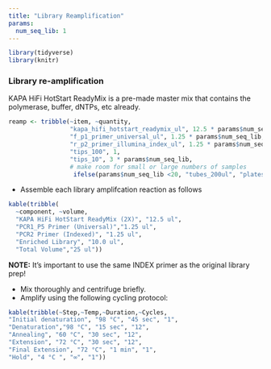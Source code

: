 ```yaml
---
title: "Library Reamplification"
params:
  num_seq_lib: 1
---
```

```r
library(tidyverse)
library(knitr)
```

### Library re-amplification
KAPA HiFi HotStart ReadyMix is a pre-made master mix that contains the polymerase, buffer, dNTPs, etc already.
```r
reamp <- tribble(~item, ~quantity,
                 "kapa_hifi_hotstart_readymix_ul", 12.5 * params$num_seq_lib,
                 "f_p1_primer_universal_ul", 1.25 * params$num_seq_lib,
                 "r_p2_primer_illumina_index_ul", 1.25 * params$num_seq_lib, 
                 "tips_100", 1,
                 "tips_10", 3 * params$num_seq_lib,
                 # make room for small or large numbers of samples
                  ifelse(params$num_seq_lib <20, "tubes_200ul", "plates"), ifelse(params$num_seq_lib < 20, params$num_seq_lib * 2, ceiling(params$num_seq_lib/96) * 2))
```
- Assemble each library amplifcation reaction as follows
```r
kable(tribble(
  ~component, ~volume,
  "KAPA HiFi HotStart ReadyMix (2X)", "12.5 ul",
  "PCR1_P5 Primer (Universal)","1.25 ul",
  "PCR2 Primer (Indexed)", "1.25 ul",
  "Enriched Library", "10.0 ul",
  "Total Volume","25 ul"))

```

**NOTE:** It's important to use the same INDEX primer as the original library prep!

- Mix thoroughly and centrifuge briefly.
- Amplify using the following cycling protocol:
```r
kable(tribble(~Step,~Temp,~Duration,~Cycles,
"Initial denaturation", "98 °C", "45 sec", "1",
"Denaturation","98 °C", "15 sec", "12",
"Annealing", "60 °C", "30 sec", "12",
"Extension", "72 °C", "30 sec", "12",
"Final Extension", "72 °C", "1 min", "1",
"Hold", "4 °C ", "∞", "1"))
```



